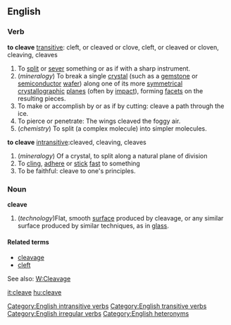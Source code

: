 ==English==

===Verb===
'''to cleave''' [[transitive]]: cleft, or cleaved or clove, cleft, or cleaved or cloven, cleaving, cleaves
# To [[split]] or [[sever]] something or as if with a sharp instrument.
# (''mineralogy'') To break a single [[crystal]] (such as a [[gemstone]] or [[semiconductor]] [[wafer]]) along one of its more [[symmetrical]] [[crystallographic]] [[plane]]s (often by [[impact]]), forming [[facet]]s on the resulting pieces.
# To make or accomplish by or as if by cutting: cleave a path through the ice.
# To pierce or penetrate: The wings cleaved the foggy air.
# (''chemistry'') To split (a complex molecule) into simpler molecules.
'''to cleave''' [[intransitive]]:cleaved, cleaving, cleaves
# (''mineralogy'') Of a crystal, to split along a natural plane of division
# To [[cling]], [[adhere]] or [[stick]] [[fast]] to something
# To be faithful: cleave to one's principles.

===Noun===
'''cleave'''
# (''technology'')Flat, smooth [[surface]] produced by cleavage, or any similar surface produced by similar techniques, as in [[glass]].


====Related terms====
*[[cleavage]]
*[[cleft]]

See also: [[W:Cleavage]]

[[Category:English intransitive verbs]]
[[Category:English transitive verbs]]
[[Category:English irregular verbs]]
[[Category:English heteronyms]]

[[it:cleave]]
[[hu:cleave]]